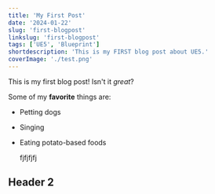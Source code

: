 ```yaml
---
title: 'My First Post'
date: '2024-01-22'
slug: 'first-blogpost'
linkslug: 'first-blogpost'
tags: ['UE5', 'Blueprint']
shortdescription: 'This is my FIRST blog post about UE5.'
coverImage: './test.png'
---
```


This is my first blog post! Isn't it _great_?

Some of my **favorite** things are:

- Petting dogs
- Singing
- Eating potato-based foods

  fjfjfjfj

## Header 2
